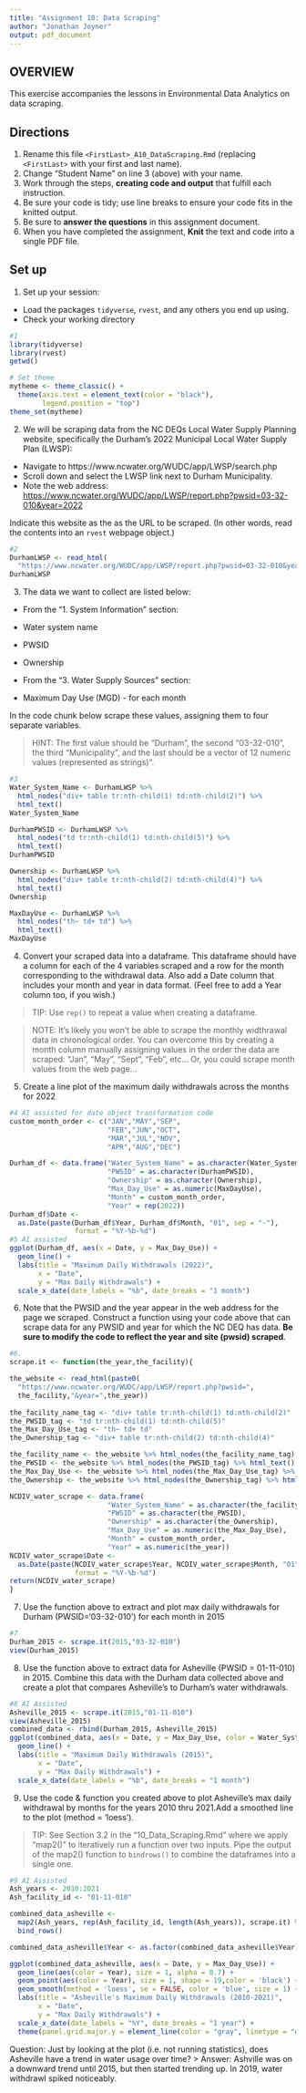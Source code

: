```yaml
---
title: "Assignment 10: Data Scraping"
author: "Jonathan Joyner"
output: pdf_document
---
```


## OVERVIEW

This exercise accompanies the lessons in Environmental Data Analytics on data scraping. 

## Directions
1. Rename this file `<FirstLast>_A10_DataScraping.Rmd` (replacing `<FirstLast>` with your first and last name).
2. Change "Student Name" on line 3 (above) with your name.
3. Work through the steps, **creating code and output** that fulfill each instruction.
4. Be sure your code is tidy; use line breaks to ensure your code fits in the knitted output.
5. Be sure to **answer the questions** in this assignment document.
6. When you have completed the assignment, **Knit** the text and code into a single PDF file.


## Set up 
1. Set up your session:

* Load the packages `tidyverse`, `rvest`, and any others you end up using.
* Check your working directory

```r
#1 
library(tidyverse)
library(rvest)
getwd()

# Set theme
mytheme <- theme_classic() +
  theme(axis.text = element_text(color = "black"), 
        legend.position = "top")
theme_set(mytheme)
```

2. We will be scraping data from the NC DEQs Local Water Supply Planning website, specifically the Durham's 2022 Municipal Local Water Supply Plan (LWSP): 
 * Navigate to https://www.ncwater.org/WUDC/app/LWSP/search.php
 * Scroll down and select the LWSP link next to Durham Municipality. 
 * Note the web address: <https://www.ncwater.org/WUDC/app/LWSP/report.php?pwsid=03-32-010&year=2022>
 
Indicate this website as the as the URL to be scraped. (In other words, read the contents into an `rvest` webpage object.)

```r
#2 
DurhamLWSP <- read_html(
  "https://www.ncwater.org/WUDC/app/LWSP/report.php?pwsid=03-32-010&year=2022")
DurhamLWSP
```

3. The data we want to collect are listed below:

* From the "1. System Information" section:
 * Water system name
 * PWSID
 * Ownership
 
* From the "3. Water Supply Sources" section:
 * Maximum Day Use (MGD) - for each month

In the code chunk below scrape these values, assigning them to four separate variables.

>HINT: The first value should be "Durham", the second "03-32-010", the third "Municipality", and the last should be a vector of 12 numeric values (represented as strings)".

```r
#3 
Water_System_Name <- DurhamLWSP %>% 
  html_nodes("div+ table tr:nth-child(1) td:nth-child(2)") %>% 
  html_text()
Water_System_Name

DurhamPWSID <- DurhamLWSP %>% 
  html_nodes("td tr:nth-child(1) td:nth-child(5)") %>% 
  html_text()
DurhamPWSID

Ownership <- DurhamLWSP %>% 
  html_nodes("div+ table tr:nth-child(2) td:nth-child(4)") %>% 
  html_text()
Ownership

MaxDayUse <- DurhamLWSP %>%
  html_nodes("th~ td+ td") %>% 
  html_text()
MaxDayUse
```


4. Convert your scraped data into a dataframe. This dataframe should have a column for each of the 4 variables scraped and a row for the month corresponding to the withdrawal data. Also add a Date column that includes your month and year in data format. (Feel free to add a Year column too, if you wish.)

>TIP: Use `rep()` to repeat a value when creating a dataframe.

>NOTE: It's likely you won't be able to scrape the monthly widthrawal data in chronological order. You can overcome this by creating a month column manually assigning values in the order the data are scraped: "Jan", "May", "Sept", "Feb", etc... Or, you could scrape month values from the web page...

5. Create a line plot of the maximum daily withdrawals across the months for 2022

```r
#4 AI assisted for date object transformation code
custom_month_order <- c("JAN","MAY","SEP",
                        "FEB","JUN","OCT",
                        "MAR","JUL","NOV",
                        "APR","AUG","DEC")

Durham_df <- data.frame("Water_System_Name" = as.character(Water_System_Name),
                        "PWSID" = as.character(DurhamPWSID),
                        "Ownership" = as.character(Ownership),
                        "Max_Day_Use" = as.numeric(MaxDayUse),
                        "Month" = custom_month_order,
                        "Year" = rep(2022))
Durham_df$Date <- 
  as.Date(paste(Durham_df$Year, Durham_df$Month, "01", sep = "-"),
                format = "%Y-%b-%d")
#5 AI assisted
ggplot(Durham_df, aes(x = Date, y = Max_Day_Use)) +
  geom_line() +
  labs(title = "Maximum Daily Withdrawals (2022)",
       x = "Date",
       y = "Max Daily Withdrawals") +
  scale_x_date(date_labels = "%b", date_breaks = "1 month")
```

6. Note that the PWSID and the year appear in the web address for the page we scraped. Construct a function using your code above that can scrape data for any PWSID and year for which the NC DEQ has data. **Be sure to modify the code to reflect the year and site (pwsid) scraped**.

```r
#6. 
scrape.it <- function(the_year,the_facility){

the_website <- read_html(paste0(
  "https://www.ncwater.org/WUDC/app/LWSP/report.php?pwsid=",
  the_facility,"&year=",the_year))
  
the_facility_name_tag <- "div+ table tr:nth-child(1) td:nth-child(2)"
the_PWSID_tag <- "td tr:nth-child(1) td:nth-child(5)"
the_Max_Day_Use_tag <- "th~ td+ td"
the_Ownership_tag <- "div+ table tr:nth-child(2) td:nth-child(4)"

the_facility_name <- the_website %>% html_nodes(the_facility_name_tag) %>% html_text()
the_PWSID <- the_website %>% html_nodes(the_PWSID_tag) %>% html_text()
the_Max_Day_Use <- the_website %>% html_nodes(the_Max_Day_Use_tag) %>% html_text()
the_Ownership <- the_website %>% html_nodes(the_Ownership_tag) %>% html_text()

NCDIV_water_scrape <- data.frame(
                        "Water_System_Name" = as.character(the_facility_name),
                        "PWSID" = as.character(the_PWSID),
                        "Ownership" = as.character(the_Ownership),
                        "Max_Day_Use" = as.numeric(the_Max_Day_Use),
                        "Month" = custom_month_order,
                        "Year" = as.numeric(the_year))
NCDIV_water_scrape$Date <- 
  as.Date(paste(NCDIV_water_scrape$Year, NCDIV_water_scrape$Month, "01", sep = "-"),
                format = "%Y-%b-%d")
return(NCDIV_water_scrape)
}
```

7. Use the function above to extract and plot max daily withdrawals for Durham (PWSID='03-32-010') for each month in 2015

```r
#7 
Durham_2015 <- scrape.it(2015,"03-32-010")
view(Durham_2015)

```

8. Use the function above to extract data for Asheville (PWSID = 01-11-010) in 2015. Combine this data with the Durham data collected above and create a plot that compares Asheville's to Durham's water withdrawals.

```r
#8 AI Assisted
Asheville_2015 <- scrape.it(2015,"01-11-010")
view(Asheville_2015)
combined_data <- rbind(Durham_2015, Asheville_2015)
ggplot(combined_data, aes(x = Date, y = Max_Day_Use, color = Water_System_Name)) +
  geom_line() +
  labs(title = "Maximum Daily Withdrawals (2015)",
       x = "Date",
       y = "Max Daily Withdrawals") +
  scale_x_date(date_labels = "%b", date_breaks = "1 month")
```


9. Use the code & function you created above to plot Asheville's max daily withdrawal by months for the years 2010 thru 2021.Add a smoothed line to the plot (method = 'loess').

> TIP: See Section 3.2 in the "10_Data_Scraping.Rmd" where we apply "map2()" to iteratively run a function over two inputs. Pipe the output of the map2() function to `bindrows()` to combine the dataframes into a single one. 

```r
#9 AI Assisted
Ash_years <- 2010:2021
Ash_facility_id <- "01-11-010"

combined_data_asheville <- 
  map2(Ash_years, rep(Ash_facility_id, length(Ash_years)), scrape.it) %>%
  bind_rows()

combined_data_asheville$Year <- as.factor(combined_data_asheville$Year)

ggplot(combined_data_asheville, aes(x = Date, y = Max_Day_Use)) +
  geom_line(aes(color = Year), size = 1, alpha = 0.7) +
  geom_point(aes(color = Year), size = 1, shape = 19,color = 'black') +
  geom_smooth(method = 'loess', se = FALSE, color = 'blue', size = 1) +
  labs(title = "Asheville's Maximum Daily Withdrawals (2010-2021)",
       x = "Date",
       y = "Max Daily Withdrawals") +
  scale_x_date(date_labels = "%Y", date_breaks = "1 year") +
  theme(panel.grid.major.y = element_line(color = "gray", linetype = "dashed"))

```

Question: Just by looking at the plot (i.e. not running statistics), does Asheville have a trend in water usage over time?
> Answer: Ashville was on a downward trend until 2015, but then started trending up. In 2019, water withdrawl spiked noticeably.
